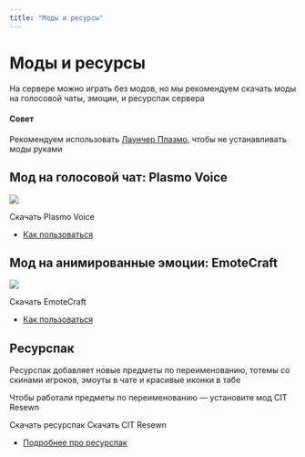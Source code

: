 ```yaml
---
title: "Моды и ресурсы"
---
```


# Моды и ресурсы

На сервере можно играть без модов, но мы рекомендуем скачать моды на голосовой чаты, эмоции, и ресурспак сервера

<CustomBlock type="note">

#### Совет

Рекомендуем использовать [Лаунчер Плазмо](/wiki/getting-started), чтобы не устанавливать моды руками

</CustomBlock>

## Мод на голосовой чат: Plasmo Voice

![](/assets/mods/voice/player_icons.png)

<FatLink href="https://modrinth.com/mod/plasmo-voice">
    Скачать Plasmo Voice
</FatLink>

- [Как пользоваться](/wiki/mods/voice)

## Мод на анимированные эмоции: EmoteCraft

![](/assets/mods/emotes/demo.webp)

<FatLink href="https://modrinth.com/mod/emotecraft">
    Скачать EmoteCraft
</FatLink>

- [Как пользоваться](/wiki/mods/emotes)

## Ресурспак

Ресурспак добавляет новые предметы по переименованию, тотемы со скинами игроков, эмоуты в чате и красивые иконки в табе

Чтобы работали предметы по переименованию — установите мод CIT Resewn

<FatLink href="https://github.com/plasmoapp/plasmo-rp-wiki/raw/main/assets/resources/Plasmo_Pack_1.1.0.zip">
    Скачать ресурспак
</FatLink>

<FatLink href="https://modrinth.com/mod/cit-resewn">
    Скачать CIT Resewn
</FatLink>

- [Подробнее про ресурспак](/wiki/mods/resources)